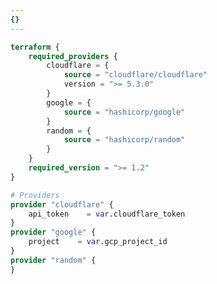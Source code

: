 ```yaml
---
{}
---
```


```tf
terraform {
	required_providers {
		cloudflare = {
			source = "cloudflare/cloudflare"
			version = ">= 5.3.0"
		}
		google = {
			source = "hashicorp/google"
		}
		random = {
			source = "hashicorp/random"
		}
	}
	required_version = ">= 1.2"
}

# Providers
provider "cloudflare" {
	api_token    = var.cloudflare_token
}
provider "google" {
	project    = var.gcp_project_id
}
provider "random" {
}
```